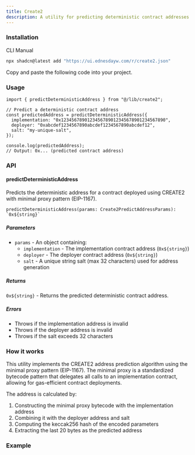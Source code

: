 ```yaml
---
title: Create2
description: A utility for predicting deterministic contract addresses using CREATE2 deployment.
---
```


### Installation
<Tabs defaultValue="cli">

<TabsList>
  <TabsTrigger value="cli">CLI</TabsTrigger>
  <TabsTrigger value="manual">Manual</TabsTrigger>
</TabsList>

<TabsContent value="cli">

```bash
npx shadcn@latest add "https://ui.ednesdayw.com/r/create2.json"
```

</TabsContent>

<TabsContent value="manual">

<Steps>

<Step>Copy and paste the following code into your project.</Step>

<ComponentSource name="create2" />

</Steps>

</TabsContent>

</Tabs>

### Usage

```tsx
import { predictDeterministicAddress } from "@/lib/create2";

// Predict a deterministic contract address
const predictedAddress = predictDeterministicAddress({
  implementation: "0x1234567890123456789012345678901234567890",
  deployer: "0xabcdef1234567890abcdef1234567890abcdef12",
  salt: "my-unique-salt",
});

console.log(predictedAddress);
// Output: 0x... (predicted contract address)
```

### API

#### predictDeterministicAddress

Predicts the deterministic address for a contract deployed using CREATE2 with minimal proxy pattern (EIP-1167).

```tsx
predictDeterministicAddress(params: Create2PredictAddressParams): `0x${string}`
```

##### Parameters

- `params` - An object containing:
  - `implementation` - The implementation contract address (`0x${string}`)
  - `deployer` - The deployer contract address (`0x${string}`)
  - `salt` - A unique string salt (max 32 characters) used for address generation

##### Returns

`0x${string}` - Returns the predicted deterministic contract address.

##### Errors

- Throws if the implementation address is invalid
- Throws if the deployer address is invalid
- Throws if the salt exceeds 32 characters

### How it works

This utility implements the CREATE2 address prediction algorithm using the minimal proxy pattern (EIP-1167). The minimal proxy is a standardized bytecode pattern that delegates all calls to an implementation contract, allowing for gas-efficient contract deployments.

The address is calculated by:
1. Constructing the minimal proxy bytecode with the implementation address
2. Combining it with the deployer address and salt
3. Computing the keccak256 hash of the encoded parameters
4. Extracting the last 20 bytes as the predicted address

### Example

<ComponentPreview name="create2-prediction-demo" />